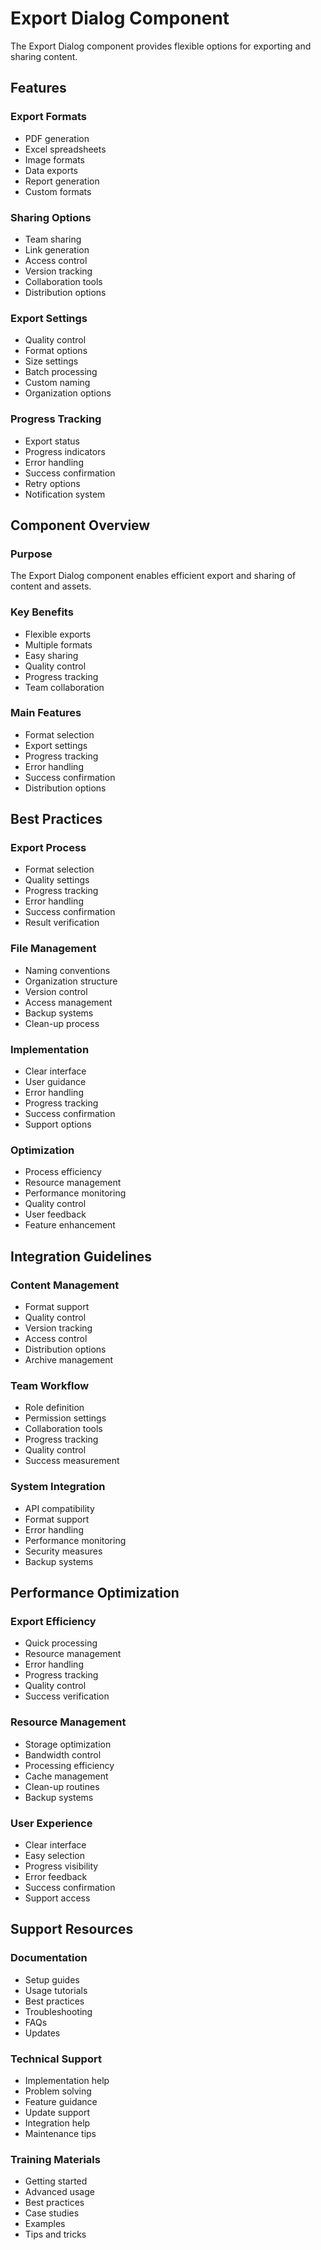 # Export Dialog Component

The Export Dialog component provides flexible options for exporting and sharing content.

## Features

### Export Formats
- PDF generation
- Excel spreadsheets
- Image formats
- Data exports
- Report generation
- Custom formats

### Sharing Options
- Team sharing
- Link generation
- Access control
- Version tracking
- Collaboration tools
- Distribution options

### Export Settings
- Quality control
- Format options
- Size settings
- Batch processing
- Custom naming
- Organization options

### Progress Tracking
- Export status
- Progress indicators
- Error handling
- Success confirmation
- Retry options
- Notification system

## Component Overview

### Purpose
The Export Dialog component enables efficient export and sharing of content and assets.

### Key Benefits
- Flexible exports
- Multiple formats
- Easy sharing
- Quality control
- Progress tracking
- Team collaboration

### Main Features
- Format selection
- Export settings
- Progress tracking
- Error handling
- Success confirmation
- Distribution options

## Best Practices

### Export Process
- Format selection
- Quality settings
- Progress tracking
- Error handling
- Success confirmation
- Result verification

### File Management
- Naming conventions
- Organization structure
- Version control
- Access management
- Backup systems
- Clean-up process

### Implementation
- Clear interface
- User guidance
- Error handling
- Progress tracking
- Success confirmation
- Support options

### Optimization
- Process efficiency
- Resource management
- Performance monitoring
- Quality control
- User feedback
- Feature enhancement

## Integration Guidelines

### Content Management
- Format support
- Quality control
- Version tracking
- Access control
- Distribution options
- Archive management

### Team Workflow
- Role definition
- Permission settings
- Collaboration tools
- Progress tracking
- Quality control
- Success measurement

### System Integration
- API compatibility
- Format support
- Error handling
- Performance monitoring
- Security measures
- Backup systems

## Performance Optimization

### Export Efficiency
- Quick processing
- Resource management
- Error handling
- Progress tracking
- Quality control
- Success verification

### Resource Management
- Storage optimization
- Bandwidth control
- Processing efficiency
- Cache management
- Clean-up routines
- Backup systems

### User Experience
- Clear interface
- Easy selection
- Progress visibility
- Error feedback
- Success confirmation
- Support access

## Support Resources

### Documentation
- Setup guides
- Usage tutorials
- Best practices
- Troubleshooting
- FAQs
- Updates

### Technical Support
- Implementation help
- Problem solving
- Feature guidance
- Update support
- Integration help
- Maintenance tips

### Training Materials
- Getting started
- Advanced usage
- Best practices
- Case studies
- Examples
- Tips and tricks